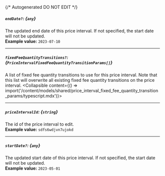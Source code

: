{/* Autogenerated DO NOT EDIT  */}

##### `endDate?`: *{`any`}*
The updated end date of this price interval. If not specified, the start date will not be updated.
<br/>
**Example value:** `2023-07-10`

---
##### `fixedFeeQuantityTransitions?`: *{`PriceIntervalFixedFeeQuantityTransitionParams[]`}*
A list of fixed fee quantity transitions to use for this price interval. Note that this list will overwrite all existing fixed fee quantity transitions on the price interval.
<Collapsible content={() => import('/content/models/shared/price_interval_fixed_fee_quantity_transition_params/typescript.mdx')}>
</Collapsible>

---
##### `priceIntervalId`: *{`string`}*
The id of the price interval to edit.
<br/>
**Example value:** `sdfs6wdjvn7ujokd`

---
##### `startDate?`: *{`any`}*
The updated start date of this price interval. If not specified, the start date will not be updated.
<br/>
**Example value:** `2023-05-01`

